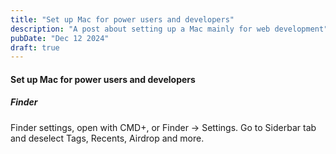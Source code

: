 ```yaml
---
title: "Set up Mac for power users and developers"
description: "A post about setting up a Mac mainly for web development"
pubDate: "Dec 12 2024"
draft: true
---
```


#### Set up Mac for power users and developers

##### Finder

Finder settings, open with CMD+, or Finder -> Settings.
Go to Siderbar tab and deselect Tags, Recents, Airdrop and more.

